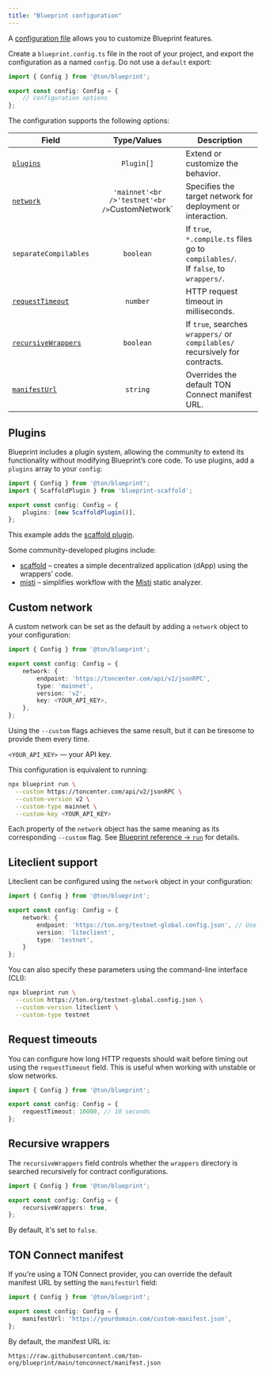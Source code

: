 ```yaml
---
title: "Blueprint configuration"
---
```


A [configuration file](https://github.com/ton-org/blueprint/blob/develop/src/config/Config.ts) allows you
to customize Blueprint features.

Create a `blueprint.config.ts` file in the root of your project, and export the configuration as a named `config`.
Do not use a `default` export:

```typescript
import { Config } from '@ton/blueprint';

export const config: Config = {
    // configuration options
};
```

The configuration supports the following options:

| Field                                      |                   Type/Values                   | Description                                                                              |
| ------------------------------------------ | :---------------------------------------------: | ---------------------------------------------------------------------------------------- |
| [`plugins`](#plugins)                      |                    `Plugin[]`                   | Extend or customize the behavior.                                                        |
| [`network`](#custom-network)               | `'mainnet'<br />'testnet'<br />`CustomNetwork\` | Specifies the target network for deployment or interaction.                              |
| `separateCompilables`                      |                    `boolean`                    | If `true`, `*.compile.ts` files go to `compilables/`. <br /> If `false`, to `wrappers/`. |
| [`requestTimeout`](#request-timeouts)      |                     `number`                    | HTTP request timeout in milliseconds.                                                    |
| [`recursiveWrappers`](#recursive-wrappers) |                    `boolean`                    | If `true`, searches `wrappers/` or `compilables/` recursively for contracts.             |
| [`manifestUrl`](#ton-connect-manifest)     |                     `string`                    | Overrides the default TON Connect manifest URL.                                          |

## Plugins

Blueprint includes a plugin system, allowing the community to extend its functionality without modifying Blueprint’s core code.
To use plugins, add a `plugins` array to your `config`:

```typescript
import { Config } from '@ton/blueprint';
import { ScaffoldPlugin } from 'blueprint-scaffold';

export const config: Config = {
    plugins: [new ScaffoldPlugin()],
};
```

This example adds the [scaffold plugin](https://github.com/1IxI1/blueprint-scaffold).

Some community-developed plugins include:

- [scaffold](https://github.com/1IxI1/blueprint-scaffold) – creates a simple decentralized application (dApp) using the wrappers’ code.
- [misti](https://github.com/nowarp/blueprint-misti) – simplifies workflow with the [Misti](https://nowarp.github.io/tools/misti/) static analyzer.

## Custom network

A custom network can be set as the default by adding a `network` object to your configuration:

```typescript
import { Config } from '@ton/blueprint';

export const config: Config = {
    network: {
        endpoint: 'https://toncenter.com/api/v2/jsonRPC',
        type: 'mainnet',
        version: 'v2',
        key: <YOUR_API_KEY>,
    },
};
```

Using the `--custom` flags achieves the same result, but it can be tiresome to provide them every time.

`<YOUR_API_KEY>` — your API key.

This configuration is equivalent to running:

```bash
npx blueprint run \
  --custom https://toncenter.com/api/v2/jsonRPC \
  --custom-version v2 \
  --custom-type mainnet \
  --custom-key <YOUR_API_KEY>
```

Each property of the `network` object has the same meaning as its corresponding `--custom` flag. See [Blueprint reference → `run`](/ecosystem/blueprint/reference#run) for details.

## Liteclient support

Liteclient can be configured using the `network` object in your configuration:

```typescript
import { Config } from '@ton/blueprint';

export const config: Config = {
    network: {
        endpoint: 'https://ton.org/testnet-global.config.json', // Use https://ton.org/global.config.json for Mainnet or any custom configuration
        version: 'liteclient',
        type: 'testnet',
    }
};
```

You can also specify these parameters using the command-line interface (CLI):

```bash
npx blueprint run \
  --custom https://ton.org/testnet-global.config.json \
  --custom-version liteclient \
  --custom-type testnet
```

## Request timeouts

You can configure how long HTTP requests should wait before timing out using the `requestTimeout` field.
This is useful when working with unstable or slow networks.

```typescript
import { Config } from '@ton/blueprint';

export const config: Config = {
    requestTimeout: 10000, // 10 seconds
};
```

## Recursive wrappers

The `recursiveWrappers` field controls whether the `wrappers` directory is searched recursively for contract configurations.

```typescript
import { Config } from '@ton/blueprint';

export const config: Config = {
    recursiveWrappers: true,
};
```

By default, it's set to `false`.

## TON Connect manifest

If you're using a TON Connect provider, you can override the default manifest URL by setting the `manifestUrl` field:

```typescript
import { Config } from '@ton/blueprint';

export const config: Config = {
    manifestUrl: 'https://yourdomain.com/custom-manifest.json',
};
```

By default, the manifest URL is:

```text
https://raw.githubusercontent.com/ton-org/blueprint/main/tonconnect/manifest.json
```
